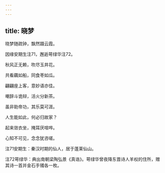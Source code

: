 ```yaml
---
---
---
```

title: 晓梦
---







晓梦随疏钟，飘然蹑云霞。

因缘安期生注71，邂逅萼绿华注72。

秋风正无赖，吹尽玉井花。

共看藕如船，同食枣如瓜。

翩翩座上客，意妙语亦佳。

嘲辞斗诡辩，活火分新茶。

虽非助帝功，其乐莫可涯。

人生能如此，何必归故家？

起来敛衣坐，掩耳厌喧哗。

心知不可见，念念犹咨嗟。





注71安期生：秦汉时期的仙人，居于蓬莱仙山。

注72萼绿华：典出南朝梁陶弘景《真诰》。萼绿华曾夜降东晋诗人羊权的住所，赠其诗一首并金石手镯各一枚。